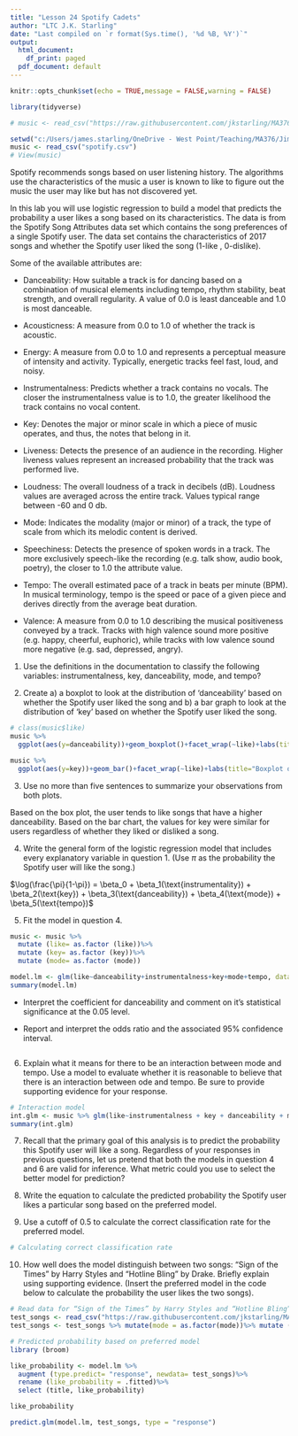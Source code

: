 ```yaml
---
title: "Lesson 24 Spotify Cadets"
author: "LTC J.K. Starling"
date: "Last compiled on `r format(Sys.time(), '%d %B, %Y')`"
output:
  html_document:
    df_print: paged
  pdf_document: default
---
```


```r
knitr::opts_chunk$set(echo = TRUE,message = FALSE,warning = FALSE)

library(tidyverse)

# music <- read_csv("https://raw.githubusercontent.com/jkstarling/MA376/main/Spotify.csv")

setwd("c:/Users/james.starling/OneDrive - West Point/Teaching/MA376/JimsLessons/Block III/LSN24/")
music <- read_csv("spotify.csv")
# View(music)
```


\textbf{Part I: Background}

\vspace{0.15cm}
 
Spotify recommends songs based on user listening history. The algorithms use the characteristics of the music a user is known to like to figure out the music the user may like but has not discovered yet.

In this lab you will use logistic regression to build a model that predicts the probability a user likes a song based on its characteristics. The data is from the Spotify Song Attributes data set which contains the song preferences of a single Spotify user. The data set contains the characteristics of 2017 songs and whether the Spotify user liked the song (1-like , 0-dislike). 

Some of the available attributes are:

- Danceability: How suitable a track is for dancing based on a combination of musical elements including tempo, rhythm stability, beat strength, and overall regularity. A value of 0.0 is least danceable and 1.0 is most danceable.

- Acousticness: A measure from 0.0 to 1.0 of whether the track is acoustic.

- Energy: A measure from 0.0 to 1.0 and represents a perceptual measure of intensity and activity. Typically, energetic tracks feel fast, loud, and noisy.

- Instrumentalness: Predicts whether a track contains no vocals. The closer the instrumentalness value is to 1.0, the greater likelihood the track contains no vocal content.

- Key: Denotes the major or minor scale in which a piece of music operates, and thus, the notes that belong in it.  

- Liveness: Detects the presence of an audience in the recording. Higher liveness values represent an increased probability that the track was performed live.

- Loudness: The overall loudness of a track in decibels (dB). Loudness values are averaged across the entire track. Values typical range between -60 and 0 db.

- Mode: Indicates the modality (major or minor) of a track, the type of scale from which its melodic content is derived. 

- Speechiness: Detects the presence of spoken words in a track. The more exclusively speech-like the recording (e.g. talk show, audio book, poetry), the closer to 1.0 the attribute value.

- Tempo: The overall estimated pace of a track in beats per minute (BPM). In musical terminology, tempo is the speed or pace of a given piece and derives directly from the average beat duration.

- Valence: A measure from 0.0 to 1.0 describing the musical positiveness conveyed by a track. Tracks with high valence sound more positive (e.g. happy, cheerful, euphoric), while tracks with low valence sound more negative (e.g. sad, depressed, angry).


(1) Use the definitions in the documentation to classify the following variables: instrumentalness, key, danceability, mode, and tempo?
\vspace{0.75in}




\textbf{Part II: Exploratory Data Analysis}

\vspace{0.15cm}

\textbf{Before you begin your analysis, be sure to change the categorical variables you will use into factors.}

(2) Create a) a boxplot to look at the distribution of 'danceability' based on whether the Spotify user liked the song and b) a bar graph to look at the distribution of 'key' based on whether the Spotify user liked the song.


```r
# class(music$like)
music %>%
  ggplot(aes(y=danceability))+geom_boxplot()+facet_wrap(~like)+labs(title="Boxplot of Like to Danceability")

```

```r
music %>%
  ggplot(aes(y=key))+geom_bar()+facet_wrap(~like)+labs(title="Boxplot of Like to key")

```

(3) Use no more than five sentences to summarize your observations from both plots.



\vspace{3in}

Based on the box plot, the user tends to like songs that have a higher danceability. Based on the bar chart, the values for key were similar for users regardless of whether they liked or disliked a song.

\textbf{Part III: Logistic Regression Model}

\vspace{0.15cm}

(4) Write the general form of the logistic regression model that includes every explanatory variable in question 1. (Use $\pi$ as the probability the Spotify user will like the song.)

\vspace{1cm}

$\log(\frac{\pi}{1-\pi}) = \beta_0 + \beta_1(\text{instrumentality}) + \beta_2(\text{key}) + \beta_3(\text{danceability}) + \beta_4(\text{mode}) + \beta_5(\text{tempo})$


(5) Fit the model in question 4. 

```r
music <- music %>%
  mutate (like= as.factor (like))%>%
  mutate (key= as.factor (key))%>%
  mutate (mode= as.factor (mode))

model.lm <- glm(like~danceability+instrumentalness+key+mode+tempo, data= music, family="binomial")
summary(model.lm)
```

- Interpret the coefficient for danceability and comment on it's statistical significance at the 0.05 level.
\vspace{1 in}


 

- Report and interpret the odds ratio and the associated 95% confidence interval.
\vspace{1.5 in}

```r


```



(6) Explain what it means for there to be an interaction between mode and tempo. Use a model to evaluate whether it is reasonable to believe that there is an interaction between ode and tempo. Be sure to provide supporting evidence for your response.
\vspace{1.5in}




```r
# Interaction model
int.glm <- music %>% glm(like~instrumentalness + key + danceability + mode*tempo, data=., family='binomial')
summary(int.glm)

```




\textbf{Part IV: Model Assessment}

(7) Recall that the primary goal of this analysis is to predict the probability this Spotify user will like a song. Regardless of your responses in previous questions, let us pretend that both the models in question 4 and 6 are valid for inference. What metric could you use to select the better model for prediction?



\textit{Note to students: The null deviance shows how well the response variable is predicted by a model that includes only the intercept (grand mean) where as the residual deviance shows how well the inclusion of independent variables predicts the response variable.}

\vspace{1in}
 
(8) Write the equation to calculate the predicted probability the Spotify user likes a particular song based on the preferred model.
\vspace{1.5in}




(9) Use a cutoff of 0.5 to calculate the correct classification rate for the preferred model.
\vspace{0.5 in}

```r
# Calculating correct classification rate


```

(10) How well does the model distinguish between two songs: “Sign of the Times” by Harry Styles and “Hotline Bling” by Drake. Briefly explain using supporting evidence. (Insert the preferred model in the code below to calculate the probability the user likes the two songs).

\vspace{1 in}


```r
# Read data for “Sign of the Times” by Harry Styles and “Hotline Bling” by Drake
test_songs <- read_csv("https://raw.githubusercontent.com/jkstarling/MA376/main/test_songs.csv")
test_songs <- test_songs %>% mutate(mode = as.factor(mode))%>% mutate (key=as.factor (key))

# Predicted probability based on preferred model
library (broom)

like_probability <- model.lm %>%
  augment (type.predict= "response", newdata= test_songs)%>%
  rename (like_probability = .fitted)%>%
  select (title, like_probability)

like_probability

predict.glm(model.lm, test_songs, type = "response")

```





